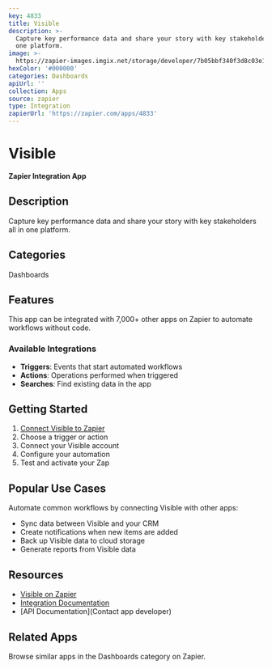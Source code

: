 ```yaml
---
key: 4833
title: Visible
description: >-
  Capture key performance data and share your story with key stakeholders all in
  one platform.
image: >-
  https://zapier-images.imgix.net/storage/developer/7b05bbf340f3d8c03e1cdc038453c0ab_2.png?auto=format%2Ccompress&ixlib=python-3.0.0&q=50
hexColor: '#000000'
categories: Dashboards
apiUrl: ''
collection: Apps
source: zapier
type: Integration
zapierUrl: 'https://zapier.com/apps/4833'
---
```

# Visible

**Zapier Integration App**

## Description

Capture key performance data and share your story with key stakeholders all in one platform.

## Categories

Dashboards

## Features

This app can be integrated with 7,000+ other apps on Zapier to automate workflows without code.

### Available Integrations

- **Triggers**: Events that start automated workflows
- **Actions**: Operations performed when triggered
- **Searches**: Find existing data in the app

## Getting Started

1. [Connect Visible to Zapier](https://zapier.com/apps/4833)
2. Choose a trigger or action
3. Connect your Visible account
4. Configure your automation
5. Test and activate your Zap

## Popular Use Cases

Automate common workflows by connecting Visible with other apps:

- Sync data between Visible and your CRM
- Create notifications when new items are added
- Back up Visible data to cloud storage
- Generate reports from Visible data

## Resources

- [Visible on Zapier](https://zapier.com/apps/4833)
- [Integration Documentation](https://zapier.com/apps/4833/integrations)
- [API Documentation](Contact app developer)

## Related Apps

Browse similar apps in the Dashboards category on Zapier.
